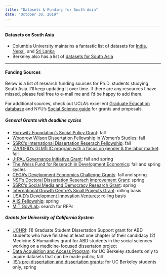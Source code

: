 ```yaml
---
title: "Datasets & Funding for South Asia"
date: "October 30, 2019"
---
```

***
#### Datasets on South Asia
* Columbia University maintains a fantastic list of datasets for [India](https://guides.library.columbia.edu/sasia-india/data), [Nepal](http://guides.library.columbia.edu/sasia-nepal/data), and [Sri Lanka](http://guides.library.columbia.edu/sasia-srilanka/data)
* Berkeley also has a list of [datasets for South Asia](https://guides.lib.berkeley.edu/az.php?s=4564)

***

#### Funding Sources
Below is a list of research funding sources for Ph.D. students studying South Asia. I'll keep updating it over time. If there are any resources I have missed, please feel free to e-mail me and I'd be happy to add them.

For additional sources, check out UCLA's excellent [Graduate Education database](https://grad.ucla.edu/funding/#/) and NYU's [Social Science guide](https://guides.nyu.edu/c.php?g=276605&p=1847928) for grants and proposals. 

##### General Grants with deadline cycles
* [Horowitz Foundation's Social Policy Grant](https://www.horowitz-foundation.org/apply): fall 
* [Woodrow Wilson Dissertation Fellowship in Women's Studies](https://woodrow.org/fellowships/womens-studies/): fall
* [SSRC's International Dissertation Reserach Fellowship](https://www.ssrc.org/fellowships/view/idrf-fellowship/): fall
* [IZA/DFID's GLM|LIC program with a focus on gender & the labor market](https://glm-lic.iza.org/): fall
* [J-PAL Governance Initiative Grant](https://www.povertyactionlab.org/GI): fall and spring 
* [The Weiss Fund for Reserach in Development Economics](https://projects.iq.harvard.edu/wfrde/applying-for-funding): fall and spring cycles
* [CEGA's Development Economics Challenge Grants](https://cega.berkeley.edu/): fall and spring
* [NSF's Doctoral Dissertation Reserach Improvement Grant](https://www.nsf.gov/funding/pgm_summ.jsp?pims_id=505214&org=NSF): spring
* [SSRC's Social Media and Democracy Research Grant](https://www.ssrc.org/fellowships/view/social-media-and-democracy-research-grants/): spring
* [International Growth Centre's Small Projects Grant](https://www.theigc.org/funding/small-projects/): rolling basis
* [USAID's Development Innovation Ventures](https://www.usaid.gov/div/about): rolling basis
* [AIIS Fellowship](https://www.indiastudies.org/research-fellowship-programs/research-fellowship-application-packet/): spring
* [MIT Gov/Lab](https://mitgovlab.org/): search for RFPs


##### Grants for University of California System
* [UCHRI](https://uchri.org/grants/): (1) Graduate Student Dissertation Support grant for ABD students who have finished at least one chapter of their candidacy (2) Medicine & Humanities grant for ABD students in the social sciences working on a medicine-focused dissertaton project
* [Data Acquisition and Access Program](http://guides.lib.berkeley.edu/data): for UC Berkeley students only to aquire datasets that can be made public; fall
* [IIS's pre-dissertation and dissertation grants](https://iis.berkeley.edu/funding-opportunities): for UC Berkeley students only, spring